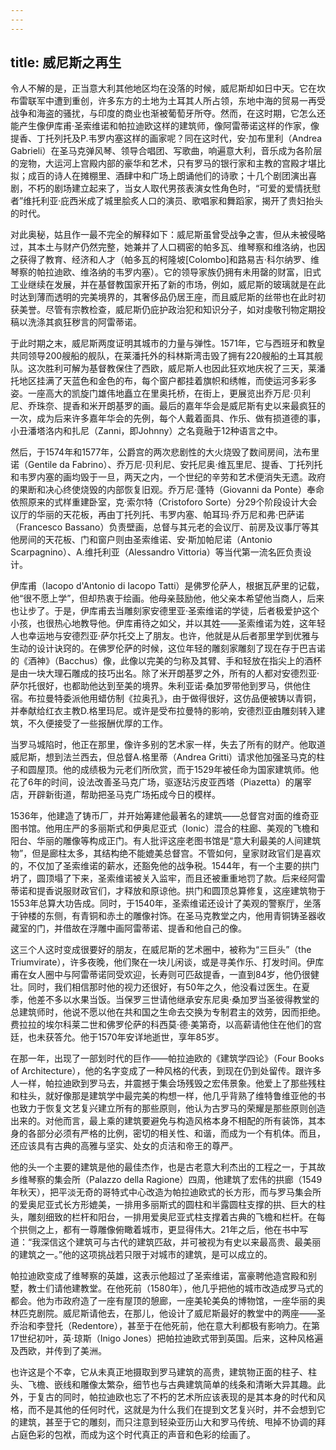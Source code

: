 ```yaml
---
---
---
```

title: 威尼斯之再生
---




令人不解的是，正当意大利其他地区均在没落的时候，威尼斯却如日中天。它在坎布雷联军中遭到重创，许多东方的土地为土耳其人所占领，东地中海的贸易一再受战争和海盗的骚扰，与印度的商业也渐被葡萄牙所夺。然而，在这时期，它怎么还能产生像伊库甫·圣索维诺和帕拉迪欧这样的建筑师，像阿雷蒂诺这样的作家，像提香、丁托列托及P.韦罗内塞这样的画家呢？同在这时代，安·加布里利（Andrea Gabrieli）在圣马克弹风琴、领导合唱团、写歌曲，响遍意大利，音乐成为各阶层的宠物，大运河上宫殿内部的豪华和艺术，只有罗马的银行家和主教的宫殿才堪比拟；成百的诗人在摊棚里、酒肆中和广场上朗诵他们的诗歌；十几个剧团演出喜剧，不朽的剧场建立起来了，当女人取代男孩表演女性角色时，“可爱的爱情抚慰者”维托利亚·庇西米成了城里脍炙人口的演员、歌唱家和舞蹈家，揭开了贵妇抬头的时代。

对此奥秘，姑且作一最不完全的解释如下：威尼斯虽曾受战争之害，但从未被侵略过，其本土与财产仍然完整，她兼并了人口稠密的帕多瓦、维琴察和维洛纳，也因之获得了教育、经济和人才（帕多瓦的柯隆坡[Colombo]和路易吉·科尔纳罗、维琴察的帕拉迪欧、维洛纳的韦罗内塞）。它的领导家族仍拥有未用罄的财富，旧式工业继续在发展，并在基督教国家开拓了新的市场，例如，威尼斯的玻璃就是在此时达到薄而透明的完美境界的，其奢侈品仍居王座，而且威尼斯的丝带也在此时初获美誉。尽管有宗教检查，威尼斯仍庇护政治犯和知识分子，如对虔敬刊物定期投稿以洗涤其疯狂秽言的阿雷蒂诺。

于此时期之末，威尼斯两度证明其城市的力量与弹性。1571年，它与西班牙和教皇共同领导200艘船的舰队，在莱潘托外的科林斯湾击毁了拥有220艘船的土耳其舰队。这次胜利可解为基督教保住了西欧，威尼斯人也因此狂欢地庆祝了三天，莱潘托地区挂满了天蓝色和金色的布，每个窗户都挂着旗帜和绣帷，而使运河多彩多姿。一座高大的凯旋门雄伟地矗立在里奥托桥，在街上，更展览出乔万尼·贝利尼、乔珠奈、提香和米开朗基罗的画。最后的嘉年华会是威尼斯有史以来最疯狂的一次，成为后来许多嘉年华会的先例，每个人戴着面具、作乐、做有损道德的事，小丑潘塔洛内和扎尼（Zanni，即Johnny）之名竟融于12种语言之中。

然后，于1574年和1577年，公爵宫的两次悲剧性的大火烧毁了数间房间，法布里诺（Gentile da Fabrino）、乔万尼·贝利尼、安托尼奥·维瓦里尼、提香、丁托列托和韦罗内塞的画均毁于一旦，两天之内，一个世纪的辛劳和艺术便消失无遗。政府的果断和决心终使烧毁的内部恢复旧观。乔万尼·蓬特（Giovanni da Ponte）奉命依照原来的式样重建卧室，克·索尔特（Cristoforo Sorte）分29个阶段设计大会议厅的华丽的天花板，再由丁托列托、韦罗内塞、帕耳玛·乔万尼和弗·巴萨诺（Francesco Bassano）负责壁画，总督与其元老的会议厅、前房及议事厅等其他房间的天花板、门和窗户则由圣索维诺、安·斯加帕尼诺（Antonio Scarpagnino）、A.维托利亚（Alessandro Vittoria）等当代第一流名匠负责设计。

伊库甫（Iacopo d'Antonio di Iacopo Tatti）是佛罗伦萨人，根据瓦萨里的记载，他“很不愿上学”，但却热衷于绘画。他母亲鼓励他，他父亲本希望他当商人，后来也让步了。于是，伊库甫去当雕刻家安德里亚·圣索维诺的学徒，后者极爱护这个小孩，也很热心地教导他。伊库甫待之如父，并以其姓——圣索维诺为姓，这年轻人也幸运地与安德烈亚·萨尔托交上了朋友。也许，他就是从后者那里学到优雅与生动的设计诀窍的。在佛罗伦萨的时候，这位年轻的雕刻家雕刻了现在存于巴吉诺的《酒神》（Bacchus）像，此像以完美的匀称及其臂、手和轻放在指尖上的酒杯是由一块大理石雕成的技巧出名。除了米开朗基罗之外，所有的人都对安德烈亚·萨尔托很好，也都助他达到至美的境界。朱利亚诺·桑加罗带他到罗马，供他住宿。布拉曼特委派他用蜡仿制《拉奥孔》，由于做得很好，这仿品便被铸以青铜，并奉献给红衣主教D.格里玛尼。或许是受布拉曼特的影响，安德烈亚由雕刻转入建筑，不久便接受了一些报酬优厚的工作。

当罗马城陷时，他正在那里，像许多别的艺术家一样，失去了所有的财产。他取道威尼斯，想到法兰西去，但总督A.格里蒂（Andrea Gritti）请求他加强圣马克的柱子和圆屋顶。他的成绩极为元老们所欣赏，而于1529年被任命为国家建筑师。他花了6年的时间，设法改善圣马克广场，驱逐玷污皮亚西塔（Piazetta）的屠宰店，开辟新街道，帮助把圣马克广场拓成今日的模样。

1536年，他建造了铸币厂，并开始筹建他最著名的建筑——总督宫对面的维奇亚图书馆。他用庄严的多丽斯式和伊奥尼亚式（Ionic）混合的柱廊、美观的飞檐和阳台、华丽的雕像等构成正门。有人批评这座老图书馆是“意大利最美的人间建筑物”，但是廊柱太多，其结构绝不能媲美总督宫。不管如何，皇家财政官们是喜欢的，不仅加了圣索维诺的薪水，还豁免他的战争税。1544年，有一个主要的拱门坍了，圆顶塌了下来，圣索维诺被关入监牢，而且还被重重地罚了款。后来经阿雷蒂诺和提香说服财政官们，才释放和原谅他。拱门和圆顶总算修复，这座建筑物于1553年总算大功告成。同时，于1540年，圣索维诺还设计了美观的警察厅，坐落于钟楼的东侧，有青铜和赤土的雕像衬饰。在圣马克教堂之内，他用青铜铸圣器收藏室的门，并借故在浮雕中画阿雷蒂诺、提香和他自己的像。

这三个人这时变成很要好的朋友，在威尼斯的艺术圈中，被称为“三巨头”（the Triumvirate），许多夜晚，他们聚在一块儿闲谈，或是寻美作乐、打发时间。伊库甫在女人圈中与阿雷蒂诺同受欢迎，长寿则可匹敌提香，一直到84岁，他仍很健壮。同时，我们相信那时他的视力还很好，有50年之久，他没看过医生。在夏季，他差不多以水果当饭。当保罗三世请他继承安东尼奥·桑加罗当圣彼得教堂的总建筑师时，他说不愿以他在共和国之生命去交换为专制君主的效劳，因而拒绝。费拉拉的埃尔科莱二世和佛罗伦萨的科西莫·德·美第奇，以高薪请他住在他们的宫廷，也未获答允。他于1570年安详地逝世，享年85岁。

在那一年，出现了一部划时代的巨作——帕拉迪欧的《建筑学四论》（Four Books of Architecture），他的名字变成了一种风格的代表，到现在仍到处留传。跟许多人一样，帕拉迪欧到罗马去，并震撼于集会场残毁之宏伟景象。他爱上了那些残柱和柱头，就好像那是建筑学中最完美的构想一样，他几乎背熟了维特鲁维亚他的书也致力于恢复文艺复兴建立所有的那些原则，他认为古罗马的荣耀是那些原则创造出来的。对他而言，最上乘的建筑要避免与构造风格本身不相配的所有装饰，其本身的各部分必须有严格的比例，密切的相关性、和谐，而成为一个有机体。而且，还应该具有古典的高雅与坚实、处女的贞洁和帝王的尊严。

他的头一个主要的建筑是他的最佳杰作，也是古老意大利杰出的工程之一，于其故乡维琴察的集会所（Palazzo della Ragione）四周，他建筑了宏伟的拱廊（1549年秋天），把平淡无奇的哥特式中心改造为帕拉迪欧式的长方形，而与罗马集会所的爱奥尼亚式长方形媲美，一排用多丽斯式的圆柱和半露圆柱支撑的拱、巨大的柱头，雕刻细致的栏杆和阳台，一排用爱奥尼亚式柱支撑着古典的飞檐和栏杆。在每个拱侧之上，都有一尊雕像俯瞰着城市，更显得伟大。21年之后，他在书中写道：“我深信这个建筑可与古代的建筑匹敌，并可被视为有史以来最高贵、最美丽的建筑之一。”他的这项挑战若只限于对城市的建筑，是可以成立的。

帕拉迪欧变成了维琴察的英雄，这表示他超过了圣索维诺，富豪聘他造宫殿和别墅，教士们请他建教堂。在他死前（1580年），他几乎把他的城市改造成罗马式的都会。他为市政府造了一座有屋顶的憩廊，一座美轮美奂的博物馆，一座华丽的奥林匹克剧院。威尼斯请他去，在那儿，他设计了威尼斯最好的教堂中的两座——圣乔治和李登托（Redentore），甚至于在他死前，他在意大利都极有影响力。在第17世纪初叶，英·琼斯（Inigo Jones）把帕拉迪欧式带到英国。后来，这种风格遍及西欧，并传到了美洲。

也许这是个不幸，它从未真正地摄取到罗马建筑的高贵，建筑物正面的柱子、柱头、飞檐、嵌线和雕像太繁杂，细节也与古典建筑简单的线条和清晰大异其趣。此外，于复古的同时，帕拉迪欧也忘了不朽的艺术所应该表现的是其本身的时代和风格，而不是其他的任何时代，这就是为什么我们在提到文艺复兴时，并不会想到它的建筑，甚至于它的雕刻，而只注意到轻染亚历山大和罗马传统、甩掉不协调的拜占庭色彩的包袱，而成为这个时代真正的声音和色彩的绘画了。